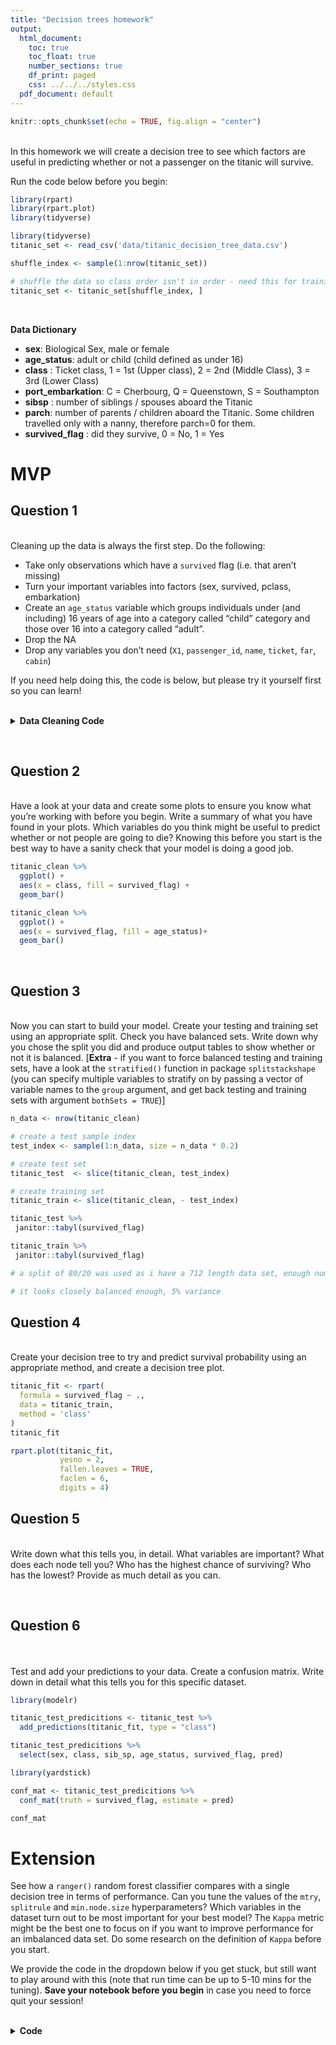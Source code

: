 ```yaml
---
title: "Decision trees homework"
output:
  html_document:
    toc: true
    toc_float: true
    number_sections: true
    df_print: paged
    css: ../../../styles.css
  pdf_document: default
---
```



```r
knitr::opts_chunk$set(echo = TRUE, fig.align = "center")
```


<br>
In this homework we will create a decision tree to see which factors are useful in predicting whether or not a passenger on the titanic will survive.  


Run the code below before you begin: 


```r
library(rpart)
library(rpart.plot)
library(tidyverse)

library(tidyverse)
titanic_set <- read_csv('data/titanic_decision_tree_data.csv')

shuffle_index <- sample(1:nrow(titanic_set))

# shuffle the data so class order isn't in order - need this for training/testing split later on 
titanic_set <- titanic_set[shuffle_index, ]
```

<br>

**Data Dictionary**

  * **sex**: Biological Sex, male or female  
  * **age_status**: adult or child (child defined as under 16)  
  * **class** : Ticket class, 1 = 1st (Upper class), 2 = 2nd (Middle Class), 3 = 3rd (Lower Class)    
  * **port_embarkation**: C = Cherbourg, Q = Queenstown, S = Southampton  
  * **sibsp** : number of siblings / spouses aboard the Titanic   
  * **parch**: number of parents / children aboard the Titanic. Some children travelled only with a nanny, therefore parch=0 for them. 
  * **survived_flag** : did they survive, 0 = No, 1 = Yes  



# MVP 


## Question 1  

<br> 
Cleaning up the data is always the first step. Do the following: 

  * Take only observations which have a `survived` flag (i.e. that aren't missing)  
  * Turn your important variables into factors (sex, survived, pclass, embarkation)  
  * Create an `age_status` variable which groups individuals under (and including) 16 years of age into a category called "child" category and those over 16 into a category called "adult".  
  * Drop the NA  
  * Drop any variables you don't need (`X1`, `passenger_id`, `name`, `ticket`, `far`, `cabin`)  

If you need help doing this, the code is below, but please try it yourself first so you can learn!

<br>
<details>
<summary>**Data Cleaning Code** </summary>
<br>

```r
titanci_clean <- titanic_set %>% 
  mutate(sex = as.factor(sex),
         survived = 
         age_status = as.factor(if_else(age > 16, "Adult", "Child")),
         )
```

```r
titanic_clean <- titanic_set %>%
  filter(survived %in% c(0,1)) %>%
# Convert to factor level
	mutate(sex = as.factor(sex), 
	       age_status = as.factor(if_else(age <= 16, "child", "adult")),
         class = factor(pclass, levels = c(3,2,1), labels = c("Lower", "Middle", "Upper")), 
	       survived_flag = factor(survived, levels = c(0,1), labels = c("No", "Yes")), 
	       port_embarkation = as.factor(embarked)) %>%
  select(sex, age_status, class, port_embarkation, sib_sp, parch, survived_flag) %>%
  na.omit()
```
</details>


<br>

## Question 2  

<br> 
Have a look at your data and create some plots to ensure you know what you're working with before you begin. Write a summary of what you have found in your plots. Which variables do you think might be useful to predict whether or not people are going to die? Knowing this before you start is the best way to have a sanity check that your model is doing a good job.  

```r
titanic_clean %>% 
  ggplot() +
  aes(x = class, fill = survived_flag) +
  geom_bar()

titanic_clean %>% 
  ggplot() +
  aes(x = survived_flag, fill = age_status)+
  geom_bar()
```


<br>

## Question 3  

<br> 
Now you can start to build your model. Create your testing and training set using an appropriate split. Check you have balanced sets. Write down why you chose the split you did and produce output tables to show whether or not it is balanced. [**Extra** - if you want to force balanced testing and training sets, have a look at the `stratified()` function in package `splitstackshape` (you can specify multiple variables to stratify on by passing a vector of variable names to the `group` argument, and get back testing and training sets with argument `bothSets = TRUE`)]
```r
n_data <- nrow(titanic_clean)

# create a test sample index
test_index <- sample(1:n_data, size = n_data * 0.2)

# create test set
titanic_test  <- slice(titanic_clean, test_index)

# create training set
titanic_train <- slice(titanic_clean, - test_index)

titanic_test %>%
 janitor::tabyl(survived_flag)

titanic_train %>%
 janitor::tabyl(survived_flag)

# a split of 80/20 was used as i have a 712 length data set, enough numbers to have a bigger split

# it looks closely balanced enough, 5% variance
```


## Question 4      

<br> 
Create your decision tree to try and predict survival probability using an appropriate method, and create a decision tree plot.
```r
titanic_fit <- rpart(
  formula = survived_flag ~ ., 
  data = titanic_train, 
  method = 'class'
)
titanic_fit

rpart.plot(titanic_fit, 
           yesno = 2, 
           fallen.leaves = TRUE, 
           faclen = 6, 
           digits = 4) 
```


## Question 5    

<br> 
Write down what this tells you, in detail. What variables are important? What does each node tell you? Who has the highest chance of surviving? Who has the lowest? Provide as much detail as you can.    



<br>

## Question 6     

<br>  
Test and add your predictions to your data. Create a confusion matrix. Write down in detail what this tells you for this specific dataset.  
```r
library(modelr)

titanic_test_predicitions <- titanic_test %>% 
  add_predictions(titanic_fit, type = "class")

titanic_test_predicitions %>% 
  select(sex, class, sib_sp, age_status, survived_flag, pred)
```

```r
library(yardstick)

conf_mat <- titanic_test_predicitions %>% 
  conf_mat(truth = survived_flag, estimate = pred)

conf_mat
```



# Extension  

See how a `ranger()` random forest classifier compares with a single decision tree in terms of performance. Can you tune the values of the `mtry`, `splitrule` and `min.node.size` hyperparameters? Which variables in the dataset turn out to be most important for your best model? The `Kappa` metric might be the best one to focus on if you want to improve performance for an imbalanced data set. Do some research on the definition of `Kappa` before you start.

We provide the code in the dropdown below if you get stuck, but still want to play around with this (note that run time can be up to 5-10 mins for the tuning). **Save your notebook before you begin** in case you need to force quit your session!

<br>
<details>
<summary>**Code**</summary>

```r
library(ranger)

control <- trainControl(
  method = "repeatedcv", 
  number = 5, 
  repeats = 10
)

tune_grid = expand.grid(
  mtry = 1:6,
  splitrule = c("gini", "extratrees"),
  min.node.size = c(1, 3, 5)
)
```

```r
rf_tune <- train(
  survived_flag ~ ., 
  data = titanic_train, 
  method = "ranger",
  metric = "Kappa",
  num.trees = 1000,
  importance = "impurity",
  tuneGrid = tune_grid, 
  trControl = control
)

plot(rf_tune)
rf_tune
```
</details>
<br>

